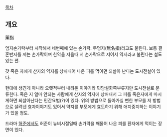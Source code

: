 [[목차]]

== 개요 ==
藥指

엄지손가락부터 시작해서 네번째에 있는 손가락. 무명지(無名指)라고도 불린다. 보통 결혼반지를 끼는 손가락이며 한약을 저을때 저 손가락으로 저어서 약지라고 불린다는 설도 있는 편.

갓 죽은 자에게 산자의 약지를 상처내어 나온 피를 먹이면 되살아 난다는 도시전설이 있다.

현대에 생긴게 아니라 오랫적부터 내려온 이야기라 민담설화쪽부류지만 도시전설로 분류한다. 죽은 지 얼마 안되는 사람에게 산자의 약지에 상처내서 그 피를 죽은자에게 마시게하면 되살아난다는 민간요법(?)이 있다. 위의 방법으로 돌아가실 뻔한 부모를 저 방법으로 살려낸 효자이야기도 있어서 약지를 부모에게 효도하기 위해 애지중지하는 이야기가 있을 정도.

드라마 [[허준]]에서도 허준이 뉴비시절일때 손가락을 깨물어 나온 피를 환자에게 먹이는 장면이 있다.
